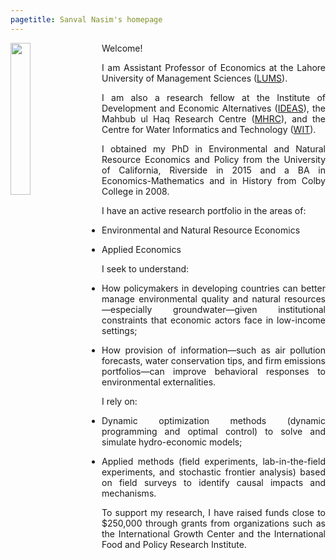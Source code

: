 ```yaml
---
pagetitle: Sanval Nasim's homepage
---
```


<link rel="stylesheet" href="styles.css" type="text/css">

<style>
body {
text-align: justify}
</style>

<img src="images/pic1.jpg" style="width:25%; border: 0px solid; margin-right: 20px" align="left">

Welcome!

I am Assistant Professor of Economics at the Lahore University of Management Sciences ([LUMS](https://lums.edu.pk)).

I am also a research fellow at the Institute of Development and Economic Alternatives ([IDEAS](https://ideaspak.org)), the Mahbub ul Haq Research Centre ([MHRC](https://mhrc.lums.edu.pk)), and the Centre for Water Informatics and Technology ([WIT](https://wit.lums.edu.pk)).

I obtained my PhD in Environmental and Natural Resource Economics and Policy from the University of California, Riverside in 2015 and a BA in Economics-Mathematics and in History from Colby College in 2008.

I have an active research portfolio in the areas of:

* Environmental and Natural Resource Economics

* Applied Economics

I seek to understand:

* How policymakers in developing countries can better manage environmental quality and natural resources---especially groundwater---given institutional constraints that economic actors face in low-income settings;

* How provision of information---such as air pollution forecasts, water conservation tips, and firm emissions portfolios---can improve behavioral responses to environmental externalities.

I rely on:

* Dynamic optimization methods (dynamic programming and optimal control) to solve and simulate hydro-economic models;

* Applied methods (field experiments, lab-in-the-field experiments, and stochastic frontier analysis) based on field surveys to identify causal impacts and mechanisms.

To support my research, I have raised funds close to $250,000 through grants from organizations such as the International Growth Center and the International Food and Policy Research Institute.